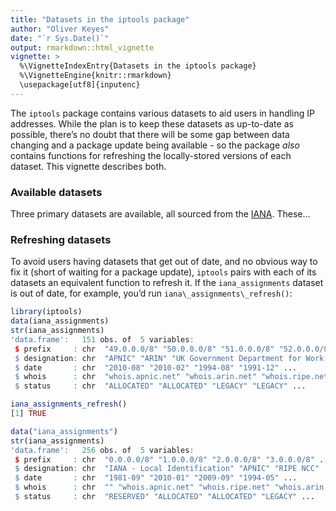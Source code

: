 ```yaml
---
title: "Datasets in the iptools package"
author: "Oliver Keyes"
date: "`r Sys.Date()`"
output: rmarkdown::html_vignette
vignette: >
  %\VignetteIndexEntry{Datasets in the iptools package}
  %\VignetteEngine{knitr::rmarkdown}
  \usepackage[utf8]{inputenc}
---
```


The `iptools` package contains various datasets to aid users in handling IP addresses. While the plan is to keep these datasets as up-to-date as possible, there's no doubt that there will be some gap between data changing and a package update being available - so the package *also* contains functions for refreshing the locally-stored versions of each dataset. This vignette describes both.

### Available datasets

Three primary datasets are available, all sourced from the [IANA](http://www.iana.org/). These...

### Refreshing datasets

To avoid users having datasets that get out of date, and no obvious way to fix it (short of waiting for a package update), `iptools`
pairs with each of its datasets an equivalent function to refresh it. If the `iana_assignments` dataset is out of date, for example, you'd run `iana\_assignments\_refresh()`:

```r
library(iptools)
data(iana_assignments)
str(iana_assignments)
'data.frame':	151 obs. of  5 variables:
 $ prefix     : chr  "49.0.0.0/8" "50.0.0.0/8" "51.0.0.0/8" "52.0.0.0/8" ...
 $ designation: chr  "APNIC" "ARIN" "UK Government Department for Work and Pensions" ...
 $ date       : chr  "2010-08" "2010-02" "1994-08" "1991-12" ...
 $ whois      : chr  "whois.apnic.net" "whois.arin.net" "whois.ripe.net" "whois.arin.net" ...
 $ status     : chr  "ALLOCATED" "ALLOCATED" "LEGACY" "LEGACY" ...

iana_assignments_refresh()
[1] TRUE

data("iana_assignments")
str(iana_assignments)
'data.frame':	256 obs. of  5 variables:
 $ prefix     : chr  "0.0.0.0/8" "1.0.0.0/8" "2.0.0.0/8" "3.0.0.0/8" ...
 $ designation: chr  "IANA - Local Identification" "APNIC" "RIPE NCC" ...
 $ date       : chr  "1981-09" "2010-01" "2009-09" "1994-05" ...
 $ whois      : chr  "" "whois.apnic.net" "whois.ripe.net" "whois.arin.net" ...
 $ status     : chr  "RESERVED" "ALLOCATED" "ALLOCATED" "LEGACY" ...
```